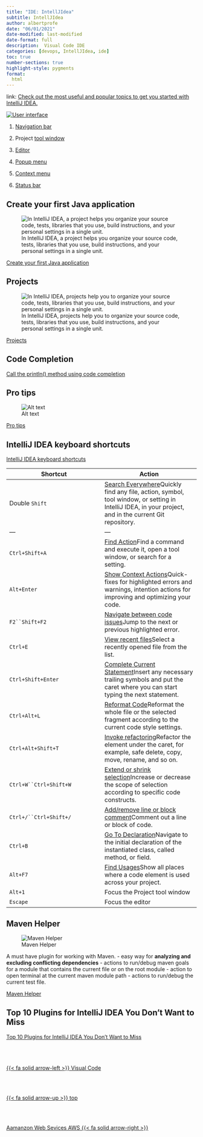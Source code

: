 ```yaml
---
title: "IDE: IntellJIdea"
subtitle: IntellJIdea
author: albertprofe
date: "06/01/2021"
date-modified: last-modified
date-format: full
description:  Visual Code IDE
categories: [devops, IntellJIdea, ide]
toc: true
number-sections: true
highlight-style: pygments
format:
  html
---
```


link: [Check out the most useful and popular topics to get you started with IntelliJ IDEA.](https://www.jetbrains.com/help/idea/getting-started.html)

[![User interface](https://resources.jetbrains.com/help/img/idea/2022.3/ij_mainWindow_default.png)](https://www.jetbrains.com/help/idea/guided-tour-around-the-user-interface.html)

1. [Navigation bar](https://www.jetbrains.com/help/idea/guided-tour-around-the-user-interface.html#navigation-bar)

2. Project [tool window](https://www.jetbrains.com/help/idea/guided-tour-around-the-user-interface.html#tool-windows)

3. [Editor](https://www.jetbrains.com/help/idea/guided-tour-around-the-user-interface.html#editor)
4. [Popup menu](https://www.jetbrains.com/help/idea/guided-tour-around-the-user-interface.html#popup-menus)

5. [Context menu](https://www.jetbrains.com/help/idea/guided-tour-around-the-user-interface.html#context-menus)

6. [Status bar](https://www.jetbrains.com/help/idea/guided-tour-around-the-user-interface.html#status-bar)

## Create your first Java application

![In IntelliJ IDEA, a project helps you organize your source code, tests, libraries that you use, build instructions, and your personal settings in a single unit.](https://resources.jetbrains.com/help/img/idea/2022.3/java-tutorial-new-project.png)

[Create your first Java application](https://www.jetbrains.com/help/idea/creating-and-running-your-first-java-application.html){#Create-your-first-Java-application}


## Projects

![In IntelliJ IDEA, projects help you to organize your source code, tests, libraries that you use, build instructions, and your personal settings in a single unit.](https://resources.jetbrains.com/help/img/idea/2022.3/project-overview.png)

[Projects](https://www.jetbrains.com/help/idea/creating-and-managing-projects.html){#Projects}


## Code Completion

[Call the println() method using code completion](https://www.jetbrains.com/help/idea/creating-and-running-your-first-java-application.html#call-println)


## Pro tips

![Alt text](https://resources.jetbrains.com/help/img/idea/2022.3/code_completion.png)

[Pro tips](https://www.jetbrains.com/help/idea/pro-tips.html){#pro-tips}


## IntelliJ IDEA keyboard shortcuts

[IntelliJ IDEA keyboard shortcuts](https://www.jetbrains.com/help/idea/mastering-keyboard-shortcuts.html){#intellijidea-shorcuts}

| Shortcut | Action |
| --- |  --- |
| Double `Shift` | [Search Everywhere](https://www.jetbrains.com/help/idea/searching-everywhere.html)Quickly find any file, action, symbol, tool window, or setting in IntelliJ IDEA, in your project, and in the current Git repository. |
| --- |  --- |
| `Ctrl+Shift+A` | [Find Action](https://www.jetbrains.com/help/idea/searching-everywhere.html#find_action)Find a command and execute it, open a tool window, or search for a setting. |
| `Alt+Enter` | [Show Context Actions](https://www.jetbrains.com/help/idea/intention-actions.html)Quick-fixes for highlighted errors and warnings, intention actions for improving and optimizing your code. |
| `F2``Shift+F2` | [Navigate between code issues](https://www.jetbrains.com/help/idea/navigating-through-the-source-code.html#navigate-errors-warnings)Jump to the next or previous highlighted error. |
| `Ctrl+E` | [View recent files](https://www.jetbrains.com/help/idea/navigating-through-the-source-code.html#recent_files)Select a recently opened file from the list. |
| `Ctrl+Shift+Enter` | [Complete Current Statement](https://www.jetbrains.com/help/idea/working-with-source-code.html#editor_statement_select)Insert any necessary trailing symbols and put the caret where you can start typing the next statement. |
| `Ctrl+Alt+L` | [Reformat Code](https://www.jetbrains.com/help/idea/reformat-and-rearrange-code.html#reformat_code)Reformat the whole file or the selected fragment according to the current code style settings. |
| `Ctrl+Alt+Shift+T` | [Invoke refactoring](https://www.jetbrains.com/help/idea/refactoring-source-code.html)Refactor the element under the caret, for example, safe delete, copy, move, rename, and so on. |
| `Ctrl+W``Ctrl+Shift+W` | [Extend or shrink selection](https://www.jetbrains.com/help/idea/working-with-source-code.html)Increase or decrease the scope of selection according to specific code constructs. |
| `Ctrl+/``Ctrl+Shift+/` | [Add/remove line or block comment](https://www.jetbrains.com/help/idea/working-with-source-code.html#editor_lines_code_blocks)Comment out a line or block of code. |
| `Ctrl+B` | [Go To Declaration](https://www.jetbrains.com/help/idea/navigating-through-the-source-code.html#go_to_declaration)Navigate to the initial declaration of the instantiated class, called method, or field. |
| `Alt+F7` | [Find Usages](https://www.jetbrains.com/help/idea/find-highlight-usages.html#find-usages)Show all places where a code element is used across your project. |
| `Alt+1` | Focus the Project tool window |
| `Escape` | Focus the editor |

## Maven Helper

![Maven Helper](/images/devops/mavenhelper.png)

A must have plugin for working with Maven.
- easy way for **analyzing and excluding conflicting dependencies**
- actions to run/debug maven goals for a module that contains the current file or on the root module
- action to open terminal at the current maven module path
- actions to run/debug the current test file.

[Maven Helper](https://plugins.jetbrains.com/plugin/7179-maven-helper){#Maven-Helper}

## Top 10 Plugins for IntelliJ IDEA You Don’t Want to Miss

[Top 10 Plugins for IntelliJ IDEA You Don’t Want to Miss](https://blog.jetbrains.com/idea/2021/05/top-10-plugins-for-intellij-idea/)
<!--- navLinks -->
<br><br>
<div class=row>
<br>
<div class='column left previous'>
<br>
[{{< fa solid arrow-left >}} Visual Code](/devops/devops-ide-visualcode.qmd)
<br>
</div>
<br>
<div class='column center'>
<br>
[{{< fa solid arrow-up >}} top](#top)
<br>
</div>
<br>
<div class='column right next'>
<br>
[Aamanzon Web Sevices AWS  {{< fa solid arrow-right >}}](/devops/devops-tools-aws.qmd)
<br>
</div>
<br>
</div>
